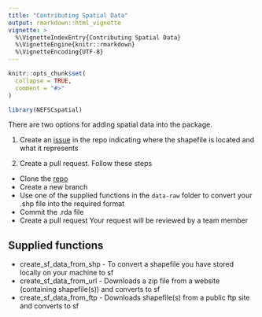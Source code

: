 ```yaml
---
title: "Contributing Spatial Data"
output: rmarkdown::html_vignette
vignette: >
  %\VignetteIndexEntry{Contributing Spatial Data}
  %\VignetteEngine{knitr::rmarkdown}
  %\VignetteEncoding{UTF-8}
---
```


```r
knitr::opts_chunk$set(
  collapse = TRUE,
  comment = "#>"
)
```

```r
library(NEFSCspatial)
```

There are two options for adding spatial data into the package.

1. Create an [issue](https://github.com/andybeet/NEFSCspatial/issues) in the repo indicating where the shapefile is located and what it represents 

2. Create a pull request. Follow these steps
  * Clone the [repo](https://github.com/andybeet/NEFSCspatial)
  * Create a new branch
  * Use one of the supplied functions in the `data-raw` folder to convert your .shp file into the required format
  * Commit the .rda file
  * Create a pull request
  Your request will be reviewed by a team member

## Supplied functions

*   create_sf_data_from_shp - To convert a shapefile you have stored locally on your machine to sf
*   create_sf_data_from_url - Downloads a zip file from a website (containing shapefile(s)) and converts to sf
*   create_sf_data_from_ftp - Downloads shapefile(s) from a public ftp site and converts to sf
